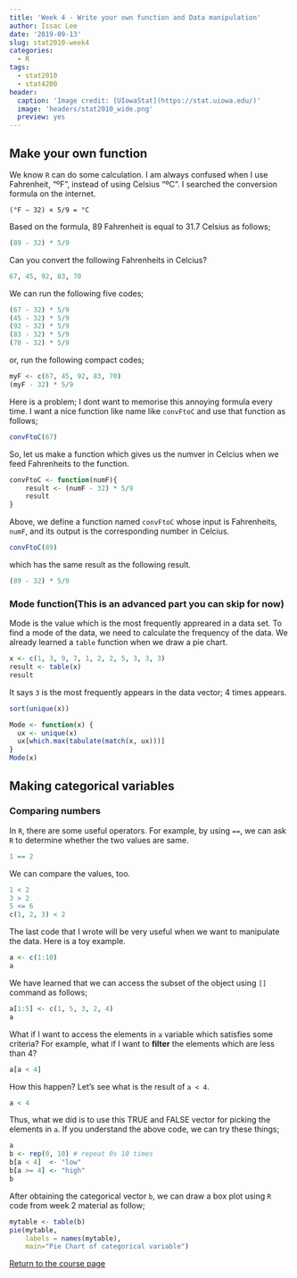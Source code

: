 ```yaml
---
title: 'Week 4 - Write your own function and Data manipulation'
author: Issac Lee
date: '2019-09-13'
slug: stat2010-week4
categories:
  - R
tags:
  - stat2010
  - stat4200
header:
  caption: 'Image credit: [UIowaStat](https://stat.uiowa.edu/)'
  image: 'headers/stat2010_wide.png'
  preview: yes
---
```


## Make your own function

We know `R` can do some calculation. I am always confused when I use Fahrenheit, "ºF", instead of using Celsius "ºC". I searched the conversion formula on the internet.

    (°F − 32) × 5/9 = °C

Based on the formula, 89 Fahrenheit is equal to 31.7 Celsius as follows;

```r
(89 - 32) * 5/9
```

Can you convert the following Fahrenheits in Celcius?

```r
67, 45, 92, 83, 70
```

We can run the following five codes;

```r
(67 - 32) * 5/9
(45 - 32) * 5/9
(92 - 32) * 5/9
(83 - 32) * 5/9
(70 - 32) * 5/9
```

or, run the following compact codes;

```r
myF <- c(67, 45, 92, 83, 70)
(myF - 32) * 5/9
```

Here is a problem; I dont want to memorise this annoying formula every time. I want a nice function like name like `convFtoC` and use that function as follows;

```r
convFtoC(67)
```

So, let us make a function which gives us the numver in Celcius when we feed Fahrenheits to the function.

```r
convFtoC <- function(numF){
    result <- (numF - 32) * 5/9
    result
}
```

Above, we define a function named `convFtoC` whose input is Fahrenheits, `numF`, and its output is the corresponding number in Celcius.

```r
convFtoC(89)
```

which has the same result as the following result.

```r
(89 - 32) * 5/9
```


### Mode function(This is an advanced part you can skip for now)

Mode is the value which is the most frequently appreared in a data set. To find a mode of the data, we need to calculate the frequency of the data. We already learned a `table` function when we draw a pie chart.

```r
x <- c(1, 3, 9, 7, 1, 2, 2, 5, 3, 3, 3)
result <- table(x)
result
```

It says `3` is the most frequently appears in the data vector; 4 times appears.


 
```r
sort(unique(x))

Mode <- function(x) {
  ux <- unique(x)
  ux[which.max(tabulate(match(x, ux)))]
}
Mode(x)
```

## Making categorical variables

### Comparing numbers

In `R`, there are some useful operators. For example, by using `==`, we can ask `R` to determine whether the two values are same.

```r
1 == 2
```

We can compare the values, too.

```r
1 < 2
3 > 2
5 <= 6
c(1, 2, 3) < 2
```

The last code that I wrote will be very useful when we want to manipulate the data. Here is a toy example.

```r
a <- c(1:10)
a
```

We have learned that we can access the subset of the object using `[]` command as follows;

```r
a[1:5] <- c(1, 5, 3, 2, 4)
a
```

What if I want to access the elements in `a` variable which satisfies some criteria? For example, what if I want to **filter** the elements which are less than 4?

```r
a[a < 4]
```

How this happen? Let's see what is the result of `a < 4`.

```r
a < 4
```

Thus, what we did is to use this TRUE and FALSE vector for picking the elements in `a`. If you understand the above code, we can try these things;

```r
a
b <- rep(0, 10) # repeat 0s 10 times
b[a < 4]  <- "low"
b[a >= 4] <- "high"
b
```

After obtaining the categorical vector `b`, we can draw a box plot using `R` code from week 2 material as follow;

```r
mytable <- table(b)
pie(mytable, 
    labels = names(mytable),
    main="Pie Chart of categorical variable")
```



<a href="https://theissaclee.com/post/stat2010/" target="_self">Return to the course page</a>



